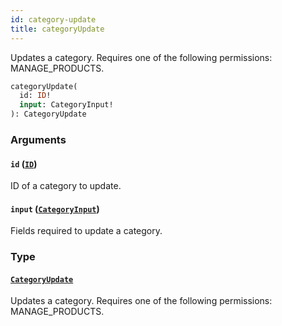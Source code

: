 ```yaml
---
id: category-update
title: categoryUpdate
---
```



Updates a category. Requires one of the following permissions: MANAGE_PRODUCTS.

```graphql
categoryUpdate(
  id: ID!
  input: CategoryInput!
): CategoryUpdate
```


### Arguments

#### `id` ([`ID`](../../../developer/api-reference/scalars/id))

ID of a category to update.


#### `input` ([`CategoryInput`](../../../developer/api-reference/inputs/category-input))

Fields required to update a category.


### Type

#### [`CategoryUpdate`](../../../developer/api-reference/objects/category-update) 

Updates a category. Requires one of the following permissions: MANAGE_PRODUCTS.




